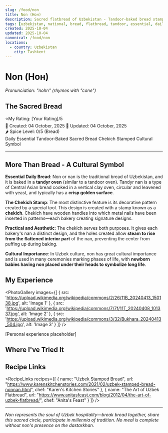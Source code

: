 ```yaml
---
slug: /food/non
title: Non (Нон)
description: Sacred flatbread of Uzbekistan - Tandoor-baked bread stamped with chekich patterns, essential to every meal
tags: [uzbekistan, national, bread, flatbread, tandoor, essential, daily, chekich, stamped, sacred]
created: 2025-10-04
updated: 2025-10-04
canonical: /food/non
locations:
  - country: Uzbekistan
    city: Tashkent
---
```



# Non (Нон)
*Pronunciation: "nohn" (rhymes with "cone")*

## The Sacred Bread

<div className="food-rating">
  <span className="star">⭐</span>My Rating: [Your Rating]/5
</div>

<div className="food-metadata">
  <span className="food-date">📅 Created: 04 October, 2025</span>
  <span className="food-date">🔄 Updated: 04 October, 2025</span>
</div>

<div className="spice-level">
  🌶️ Spice Level: 0/5 (Bread)
</div>

<div className="food-tags">
  <span className="food-tag">Daily Essential</span>
  <span className="food-tag">Tandoor-Baked</span>
  <span className="food-tag">Sacred Bread</span>
  <span className="food-tag">Chekich Stamped</span>
  <span className="food-tag">Cultural Symbol</span>
</div>

---

## More Than Bread - A Cultural Symbol

**Essential Daily Bread**: Non or nan is the traditional bread of Uzbekistan, and it is baked in a **tandyr oven** (similar to a tandoor oven). Tandyr nan is a type of Central Asian bread cooked in a vertical clay oven, circular and leavened with yeast, and typically has a **crisp golden surface**.

**The Chekich Stamp**: The most distinctive feature is its decorative pattern created by a special tool. This design is created with a stamp known as a **chekich**. Chekich have wooden handles into which metal nails have been inserted in patterns—each bakery creating signature designs.

**Practical and Aesthetic**: The chekich serves both purposes. It gives each bakery's nan a distinct design, and the holes created allow **steam to rise from the flattened interior part** of the nan, preventing the center from puffing up during baking.

**Cultural Importance**: In Uzbek culture, non has great cultural importance and is used in many ceremonies marking phases of life, with **newborn babies having non placed under their heads to symbolize long life**.

## My Experience

<PhotoGallery
  images={[
    { src: 'https://upload.wikimedia.org/wikipedia/commons/2/26/11B_20240413_150138.jpg', alt: 'Image 1' },
    { src: 'https://upload.wikimedia.org/wikipedia/commons/7/7f/11T_20240408_101337.jpg', alt: 'Image 2' },
    { src: 'https://upload.wikimedia.org/wikipedia/commons/3/32/Bukhara_20240413_504.jpg', alt: 'Image 3' }
  ]}
/>

[Personal experience placeholder]

## Where I've Tried It

<MapEmbed location="Tashkent, Uzbekistan" description="From every tandoor across Uzbekistan - essential at every meal" />

## Recipe Links

<RecipeLinks
  recipes={[
    {
      name: "Uzbek Stamped Bread",
      url: "https://www.karenskitchenstories.com/2021/02/uzbek-stamped-bread-nonnan.html",
      chef: "Karen's Kitchen Stories"
    },
    {
      name: "The Art of Uzbek Flatbread",
      url: "https://www.anitasfeast.com/blog/2012/04/the-art-of-uzbek-flatbread/",
      chef: "Anita's Feast"
    }
  ]}
/>

---

*Non represents the soul of Uzbek hospitality—break bread together, share this sacred circle, participate in millennia of tradition. No meal is complete without non's presence on the dastarkhan.*
